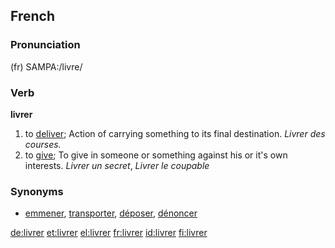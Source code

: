 ==French==

===Pronunciation===
(fr) SAMPA:/livre/

===Verb===
'''livrer'''

# to [[deliver]]; Action of carrying something to its final destination. ''Livrer des courses.''
# to [[give]]; To give in someone or something against his or it's own interests. ''Livrer un secret'', ''Livrer le coupable''

===Synonyms===
*[[emmener]], [[transporter]], [[déposer]], [[dénoncer]]

[[de:livrer]]
[[et:livrer]]
[[el:livrer]]
[[fr:livrer]]
[[id:livrer]]
[[fi:livrer]]